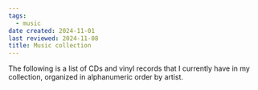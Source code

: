 ```yaml
---
tags:
  - music
date created: 2024-11-01
last reviewed: 2024-11-08
title: Music collection
---
```


The following is a list of CDs and vinyl records that I currently have in my collection, organized in alphanumeric order by artist.

